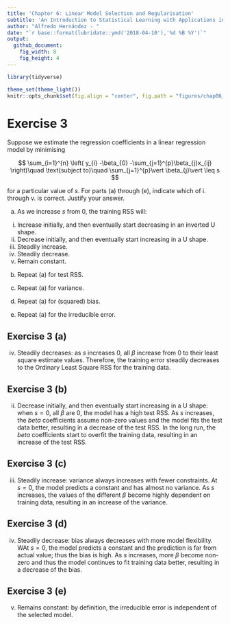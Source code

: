 ```yaml
---
title: 'Chapter 6: Linear Model Selection and Regularisation'
subtitle: 'An Introduction to Statistical Learning with Applications in R'
author: "Alfredo Hernández - "
date: "`r base::format(lubridate::ymd('2018-04-10'),'%d %B %Y')`"
output: 
  github_document:
    fig_width: 8
    fig_height: 4
---
```


```r
library(tidyverse)

theme_set(theme_light())
knitr::opts_chunk$set(fig.align = "center", fig.path = "figures/chap06_ex03-")
```

# Exercise 3

Suppose we estimate the regression coefficients in a linear regression model by minimising

$$
\sum_{i=1}^{n} \left( y_{i} -\beta_{0} -\sum_{j=1}^{p}\beta_{j}x_{ij} \right)\quad \text{subject to}\quad \sum_{j=1}^{p}\vert \beta_{j}\vert \leq s
$$

for a particular value of $s$. For parts (a) through (e), indicate which of i. through v. is correct. Justify your answer.

(a) As we increase $s$ from 0, the training RSS will:
  i. Increase initially, and then eventually start decreasing in an inverted U shape.
  ii. Decrease initially, and then eventually start increasing in a U shape.
  iii. Steadily increase.
  iv. Steadily decrease.
  v. Remain constant.

(b) Repeat (a) for test RSS.
 
(c) Repeat (a) for variance.
 
(d) Repeat (a) for (squared) bias.
 
(e) Repeat (a) for the irreducible error.

<!-- ## Answers -->

## Exercise 3 (a)

(iv) Steadily decreases: as $s$ increases $0$, all $\beta$ increase from $0$ to their least square estimate values. Therefore, the training error steadily decreases to the Ordinary Least Square RSS for the training data.

## Exercise 3 (b)

(ii) Decrease initially, and then eventually start increasing in a U shape: when $s = 0$, all  $\beta$ are $0$, the model has a high test RSS. As $s$ increases, the $beta$ coefficients assume non-zero values and the model fits the test data better, resulting in a decrease of the test RSS. In the long run, the $beta$ coefficients start to overfit the training data, resulting in an increase of the test RSS. 

## Exercise 3 (c)

(iii) Steadily increase: variance always increases with fewer constraints. At $s = 0$, the model predicts a constant and has almost no variance. As $s$ increases, the values of the different $\beta$ become highly dependent on training data, resulting in an increase of the variance.

## Exercise 3 (d)

(iv) Steadily decrease: bias always decreases with more model flexibility. WAt $s = 0$, the model predicts a constant and the prediction is far from actual value; thus the bias is high. As $s$ increases, more $\beta$ become non-zero and thus the model continues to fit training data better, resulting in a decrease of the bias.

## Exercise 3 (e)

(v) Remains constant: by definition, the irreducible error is independent of the selected model.

